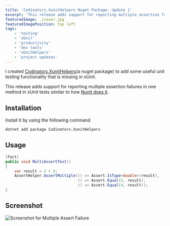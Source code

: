 ```yaml
---
title: 'Codinators.XunitHelpers Nuget Package: Update 1'
excerpt: 'This release adds support for reporting multiple assertion failures in one method in xUnit tests'
featuredImage: ./cover.jpg
featuredImagePosition: top left
tags:
    - 'testing'
    - 'xUnit'
    - 'productivity'
    - 'dev tools'
    - 'xUnitHelpers'
    - 'project updates'
---
```


I created [Codinators.XunitHelpers](https://www.nuget.org/packages/Codinators.XunitHelpers/)(a nuget package) to add some useful unit testing functionality that is missing in xUnit.

This release adds support for reporting multiple assertion failures in one method in xUnit tests similar to how [Nunit does it](https://github.com/nunit/docs/wiki/Multiple-Asserts).

## Installation

Install it by using the following command

```bash
dotnet add package Codinators.XunitHelpers
```

## Usage

```csharp
[Fact]
public void MultiAssertTest()
{
    var result = 2 + 2;
    AssertHelper.AssertMultiple(() => Assert.IsType<double>(result),
                                () => Assert.Equal(5, result),
                                () => Assert.Equal(4, result));
}
```

## Screenshot

![Screenshot for Multiple Assert Failure](./cover.jpg)
